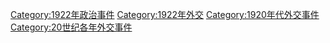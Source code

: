 [[Category:1922年政治事件|Category:1922年政治事件]]
[[Category:1922年外交|Category:1922年外交]]
[[Category:1920年代外交事件|Category:1920年代外交事件]]
[[Category:20世纪各年外交事件|Category:20世纪各年外交事件]]